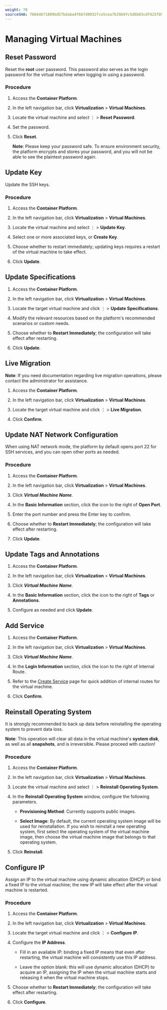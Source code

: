 ```yaml
---
weight: 70
sourceSHA: 76664671809bd57bdaba4f667d0932fce5cea7b29b97c5d6b03cdf425f852e74
---
```


# Managing Virtual Machines

## Reset Password

Reset the **root** user password. This password also serves as the login password for the virtual machine when logging in using a password.

### Procedure

1. Access the **Container Platform**.

2. In the left navigation bar, click **Virtualization** > **Virtual Machines**.

3. Locate the virtual machine and select ⋮ > **Reset Password**.

4. Set the password.

5. Click **Reset**.

   **Note**: Please keep your password safe. To ensure environment security, the platform encrypts and stores your password, and you will not be able to see the plaintext password again.

## Update Key

Update the SSH keys.

### Procedure

1. Access the **Container Platform**.

2. In the left navigation bar, click **Virtualization** > **Virtual Machines**.

3. Locate the virtual machine and select ⋮ > **Update Key**.

4. Select one or more associated keys, or **Create Key**.

5. Choose whether to restart immediately; updating keys requires a restart of the virtual machine to take effect.

6. Click **Update**.

## Update Specifications

1. Access the **Container Platform**.

2. In the left navigation bar, click **Virtualization** > **Virtual Machines**.

3. Locate the target virtual machine and click ⋮ > **Update Specifications**.

4. Modify the relevant resources based on the platform's recommended scenarios or custom needs.

5. Choose whether to **Restart Immediately**; the configuration will take effect after restarting.

6. Click **Update**.

## Live Migration

**Note**: If you need documentation regarding live migration operations, please contact the administrator for assistance.

1. Access the **Container Platform**.

2. In the left navigation bar, click **Virtualization** > **Virtual Machines**.

3. Locate the target virtual machine and click ⋮ > **Live Migration**.

4. Click **Confirm**.

## Update NAT Network Configuration

When using NAT network mode, the platform by default opens port 22 for SSH services, and you can open other ports as needed.

### Procedure

1. Access the **Container Platform**.

2. In the left navigation bar, click **Virtualization** > **Virtual Machines**.

3. Click **_Virtual Machine Name_**.

4. In the **Basic Information** section, click the icon to the right of **Open Port**.

5. Enter the port number and press the Enter key to confirm.

6. Choose whether to **Restart Immediately**; the configuration will take effect after restarting.

7. Click **Update**.

## Update Tags and Annotations

1. Access the **Container Platform**.

2. In the left navigation bar, click **Virtualization** > **Virtual Machines**.

3. Click **_Virtual Machine Name_**.

4. In the **Basic Information** section, click the icon to the right of **Tags** or **Annotations**.

5. Configure as needed and click **Update**.

## Add Service

1. Access the **Container Platform**.

2. In the left navigation bar, click **Virtualization** > **Virtual Machines**.

3. Click **_Virtual Machine Name_**.

4. In the **Login Information** section, click the icon to the right of Internal Route.

5. Refer to the [Create Service](/configure/networking/functions/configure_service.mdx) page for quick addition of internal routes for the virtual machine.

6. Click **Confirm**.

## Reinstall Operating System

It is strongly recommended to back up data before reinstalling the operating system to prevent data loss.

**Note**: This operation will clear all data in the virtual machine's **system disk**, as well as all **snapshots**, and is irreversible. Please proceed with caution!

### Procedure

1. Access the **Container Platform**.

2. In the left navigation bar, click **Virtualization** > **Virtual Machines**.

3. Locate the virtual machine and select ⋮ > **Reinstall Operating System**.

4. In the **Reinstall Operating System** window, configure the following parameters.

   - **Provisioning Method**: Currently supports public images.

   - **Select Image**: By default, the current operating system image will be used for reinstallation. If you wish to reinstall a new operating system, first select the operating system of the virtual machine image, then choose the virtual machine image that belongs to that operating system.

5. Click **Reinstall**.

## Configure IP

Assign an IP to the virtual machine using dynamic allocation (DHCP) or bind a fixed IP to the virtual machine; the new IP will take effect after the virtual machine is restarted.

### Procedure

1. Access the **Container Platform**.

2. In the left navigation bar, click **Virtualization** > **Virtual Machines**.

3. Locate the target virtual machine and click ⋮ > **Configure IP**.

4. Configure the **IP Address**.

   - Fill in an available IP: binding a fixed IP means that even after restarting, the virtual machine will consistently use this IP address.

   - Leave the option blank: this will use dynamic allocation (DHCP) to acquire an IP, assigning the IP when the virtual machine starts and releasing it when the virtual machine stops.

5. Choose whether to **Restart Immediately**; the configuration will take effect after restarting.

6. Click **Configure**.
